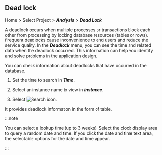 ## Dead lock

Home > Select Project > **_Analysis_** > **_Dead Lock_**

A deadlock occurs when multiple processes or transactions block each other from processing by locking database resources (tables or rows). Frequent deadlocks cause inconvenience to end users and reduce the service quality. In the **_Deadlock_** menu, you can see the time and related data when the deadlock occurred. This information can help you identify and solve problems in the application design.

<ProdImg img='db-deadlock-basic.png' desc='Deadlock' />

You can check information about deadlocks that have occurred in the database.

1. Set the time to search in **_Time_**.

2. Select an instance name to view in **_instance_**.

3. Select ![Search icon](/img/ico-btn-search.png).

It provides deadlock information in the form of table.

:::note

You can select a lookup time (up to 3 weeks). Select the clock display area to query a random date and time. If you click the date and time text area, the selectable options for the date and time appear.

:::
